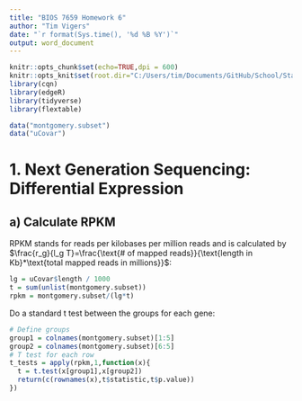 ```yaml
---
title: "BIOS 7659 Homework 6"
author: "Tim Vigers"
date: "`r format(Sys.time(), '%d %B %Y')`"
output: word_document
---
```


```r
knitr::opts_chunk$set(echo=TRUE,dpi = 600)
knitr::opts_knit$set(root.dir="C:/Users/tim/Documents/GitHub/School/Statistical Genomics")
library(cqn)
library(edgeR)
library(tidyverse)
library(flextable)
```

```r
data("montgomery.subset")
data("uCovar")
```

# 1. Next Generation Sequencing: Differential Expression

## a) Calculate RPKM

RPKM stands for reads per kilobases per million reads and is calculated by $\frac{r_g}{l_g T}=\frac{\text{# of mapped reads}}{\text{length in Kb}*\text{total mapped reads in millions}}$:

```r
lg = uCovar$length / 1000
t = sum(unlist(montgomery.subset))
rpkm = montgomery.subset/(lg*t)
```

Do a standard t test between the groups for each gene:

```r
# Define groups
group1 = colnames(montgomery.subset)[1:5]
group2 = colnames(montgomery.subset)[6:5]
# T test for each row
t_tests = apply(rpkm,1,function(x){
  t = t.test(x[group1],x[group2])
  return(c(rownames(x),t$statistic,t$p.value))
})
```

